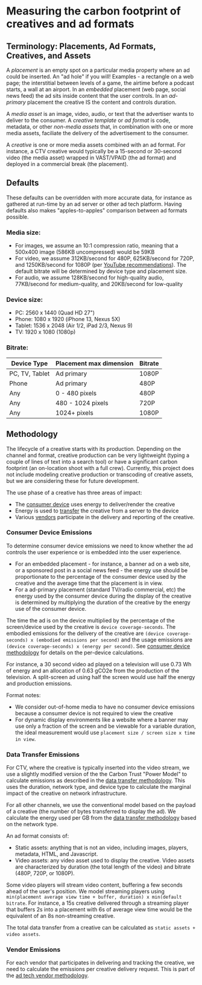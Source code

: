 # Measuring the carbon footprint of creatives and ad formats

## Terminology: Placements, Ad Formats, Creatives, and Assets

A _placement_ is an empty spot on a particular media property where an ad could be inserted. An "ad hole" if you will! Examples - a rectangle on a web page; the interstitial between levels of a game, the airtime before a podcast starts, a wall at an airport. In an _embedded_ placement (web page, social news feed) the ad sits inside content that the user controls. In an _ad-primary_ placement the creative IS the content and controls duration.

A _media asset_ is an image, video, audio, or text that the advertiser wants to deliver to the consumer. A _creative template_ or _ad format_ is code, metadata, or other _non-media assets_ that, in combination with one or more media assets, faciliate the delivery of the advertisement to the consumer.

A _creative_ is one or more media assets combined with an ad format. For instance, a CTV creative would typically be a 15-second or 30-second video (the media asset) wrapped in VAST/VPAID (the ad format) and deployed in a commercial break (the placement).

## Defaults

These defaults can be overridden with more accurate data, for instance as gathered at run-time by an ad server or other ad tech platform. Having defaults also makes "apples-to-apples" comparison between ad formats possible.

### Media size:

- For images, we assume an 10:1 compression ratio, meaning that a 500x400 image (586KB uncompressed) would be 59KB
- For video, we assume 312KB/second for 480P, 625KB/second for 720P, and 1250KB/second for 1080P (per [YouTube recommendations](https://support.google.com/youtube/answer/1722171)). The default bitrate will be determined by device type and placement size.
- For audio, we assume 128KB/second for high-quality audio, 77KB/second for medium-quality, and 20KB/second for low-quality

### Device size:

- PC: 2560 x 1440 (Quad HD 27")
- Phone: 1080 x 1920 (iPhone 13, Nexus 5X)
- Tablet: 1536 x 2048 (Air 1/2, iPad 2/3, Nexus 9)
- TV: 1920 x 1080 (1080p)

### Bitrate:

| Device Type    | Placement max dimension | Bitrate |
| -------------- | ----------------------- | ------- |
| PC, TV, Tablet | Ad primary              | 1080P   |
| Phone          | Ad primary              | 480P    |
| Any            | 0 - 480 pixels          | 480P    |
| Any            | 480 - 1024 pixels       | 720P    |
| Any            | 1024+ pixels            | 1080P   |

## Methodology

The lifecycle of a creative starts with its production. Depending on the channel and format, creative production can be very lightweight (typing a couple of lines of text into a search tool) or have a significant carbon footprint (an on-location shoot with a full crew). Currently, this project does not include modeling creative production or transcoding of creative assets, but we are considering these for future development.

The use phase of a creative has three areas of impact:

- The [consumer device](./consumer_devices) uses energy to deliver/render the creative
- Energy is used to [transfer](./data_transfer) the creative from a server to the device
- Various [vendors](./ad_tech_model) participate in the delivery and reporting of the creative.

### Consumer Device Emissions

To determine consumer device emissions we need to know whether the ad controls the user experience or is embedded into the user experience.

- For an embedded placement - for instance, a banner ad on a web site, or a sponsored post in a social news feed - the energy use should be proportionate to the percentage of the consumer device used by the creative and the average time that the placement is in view.
- For a ad-primary placement (standard TV/radio commercial, etc) the energy used by the consumer device during the display of the creative is determined by multiplying the duration of the creative by the energy use of the consumer device.

The time the ad is on the device multiplied by the percentage of the screen/device used by the creative is `device coverage-seconds`. The embodied emissions for the delivery of the creative are `(device coverage-seconds) x (embodied emissions per second)` and the usage emissions are `(device coverage-seconds) x (energy per second)`. See [consumer device methodology](./consumer_devices) for details on the per-device calculations.

For instance, a 30 second video ad played on a television will use 0.73 Wh of energy and an allocation of 0.63 gCO2e from the production of the television. A split-screen ad using half the screen would use half the energy and production emissions.

Format notes:

- We consider out-of-home media to have no consumer device emissions because a consumer device is not required to view the creative
- For dynamic display environments like a website where a banner may use only a fraction of the screen and be viewable for a variable duration, the ideal measurement would use `placement size / screen size x time in view`.

### Data Transfer Emissions

For CTV, where the creative is typically inserted into the video stream, we use a slightly modified version of the the Carbon Trust "Power Model" to calculate emissions as described in the [data transfer methodology](./data_transfer). This uses the duration, network type, and device type to calculate the marginal impact of the creative on network infrastructure.

For all other channels, we use the conventional model based on the payload of a creative (the number of bytes transferred to display the ad). We calculate the energy used per GB from the [data transfer methodology](./data_transfer) based on the network type.

An ad format consists of:

- Static assets: anything that is not an video, including images, players, metadata, HTML, and Javascript.
- Video assets: any video asset used to display the creative. Video assets are characterized by duration (the total length of the video) and bitrate (480P, 720P, or 1080P).

Some video players will stream video content, buffering a few seconds ahead of the user's position. We model streaming players using `min(placement average view time + buffer, duration) x min(default bitrate`. For instance, a 15s creative delivered through a streaming player that buffers 2s into a placement with 6s of average view time would be the equivalent of an 8s non-streaming creative.

The total data transfer from a creative can be calculated as `static assets + video assets`.

### Vendor Emissions

For each vendor that participates in delivering and tracking the creative, we need to calculate the emissions per creative delivery request. This is part of the [ad tech vendor methodology](./ad_tech_model).
